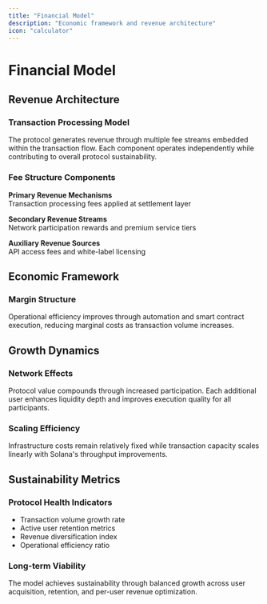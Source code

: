 ```yaml
---
title: "Financial Model"
description: "Economic framework and revenue architecture"
icon: "calculator"
---
```


# Financial Model

## Revenue Architecture

### Transaction Processing Model

The protocol generates revenue through multiple fee streams embedded within the transaction flow. Each component operates independently while contributing to overall protocol sustainability.

### Fee Structure Components

**Primary Revenue Mechanisms**  
Transaction processing fees applied at settlement layer

**Secondary Revenue Streams**  
Network participation rewards and premium service tiers

**Auxiliary Revenue Sources**  
API access fees and white-label licensing

## Economic Framework

### Margin Structure

Operational efficiency improves through automation and smart contract execution, reducing marginal costs as transaction volume increases.

## Growth Dynamics

### Network Effects

Protocol value compounds through increased participation. Each additional user enhances liquidity depth and improves execution quality for all participants.

### Scaling Efficiency

Infrastructure costs remain relatively fixed while transaction capacity scales linearly with Solana's throughput improvements.

## Sustainability Metrics

### Protocol Health Indicators

- Transaction volume growth rate
- Active user retention metrics
- Revenue diversification index
- Operational efficiency ratio

### Long-term Viability

The model achieves sustainability through balanced growth across user acquisition, retention, and per-user revenue optimization.
